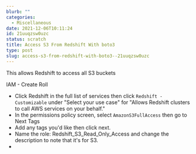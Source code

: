 ```yaml
---
blurb: ""
categories:
  - Miscellaneous
date: 2021-12-06T10:11:24
id: 21uuqzsw0uzc
status: scratch
title: Access S3 From Redshift With boto3
type: post
slug: access-s3-from-redshift-with-boto3--21uuqzsw0uzc
---
```


This allows Redshift to access all S3 buckets

IAM - Create Roll
- Click Redshift in the full list of services then click `Redshift - Customizable` under "Select your use case" for "Allows Redshift clusters to call AWS services on your behalf."
- In the permissions policy screen, select `AmazonS3FullAccess` then go to Next Tags
- Add any tags you'd like then click next. 
- Name the role: Redshift_S3_Read_Only_Access and change the description to note that it's for S3.
- 





